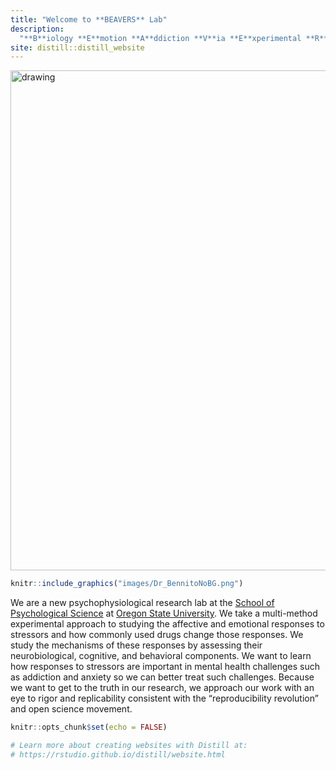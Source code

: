 ```yaml
---
title: "Welcome to **BEAVERS** Lab"  
description:
  "**B**iology **E**motion **A**ddiction **V**ia **E**xperimental **R**eproducible **S**cience"
site: distill::distill_website
---
```

<img src="images/OSU.png" alt="drawing" style="width:800px;"/>

:::float-image

```r
knitr::include_graphics("images/Dr_BennitoNoBG.png")
```

We are a new psychophysiological research lab at the [School of Psychological Science](https://catalog.oregonstate.edu/college-departments/liberal-arts/school-psychological-sciences/) at [Oregon State University](https://oregonstate.edu/). We take a multi-method experimental approach to studying the affective and emotional responses to stressors and how commonly used drugs change those responses. We study the mechanisms of these responses by assessing their neurobiological, cognitive, and behavioral components. We want to learn how responses to stressors are important in mental health challenges such as addiction and anxiety so we can better treat such challenges. Because we want to get to the truth in our research, we approach our work with an eye to rigor and replicability consistent with the “reproducibility revolution” and open science movement. 
:::

<!--![](images/Dr_BennitoNoBG.png)-->

<!-- if doing in R: ```{r, layout="l-screen-inset", fig.cap="Atlantic Forest landscape in southern Brazil", echo=FALSE}
knitr::include_graphics("img/img2.jpg")
```-->

<!--<img src="images/Dr_BennitoNoBG.png" alt="drawing" style="width:500px;"/> -->

```r
knitr::opts_chunk$set(echo = FALSE)

# Learn more about creating websites with Distill at:
# https://rstudio.github.io/distill/website.html

```

